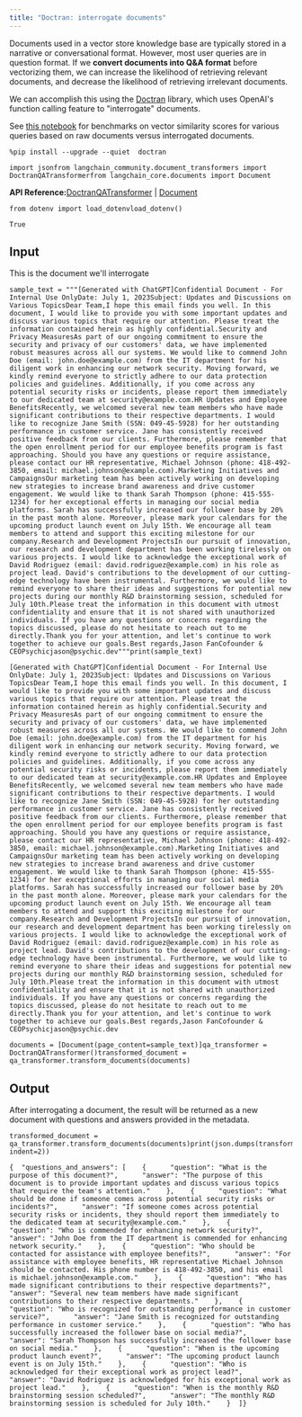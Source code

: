 ```yaml
---
title: "Doctran: interrogate documents"
---
```


Documents used in a vector store knowledge base are typically stored in a narrative or conversational format. However, most user queries are in question format. If we **convert documents into Q\&A format** before vectorizing them, we can increase the likelihood of retrieving relevant documents, and decrease the likelihood of retrieving irrelevant documents.

We can accomplish this using the [Doctran](https://github.com/psychic-api/doctran) library, which uses OpenAI's function calling feature to "interrogate" documents.

See [this notebook](https://github.com/psychic-api/doctran/blob/main/benchmark.ipynb) for benchmarks on vector similarity scores for various queries based on raw documents versus interrogated documents.

```
%pip install --upgrade --quiet  doctran
```

```
import jsonfrom langchain_community.document_transformers import DoctranQATransformerfrom langchain_core.documents import Document
```

**API Reference:**[DoctranQATransformer](https://python.langchain.com/api_reference/community/document_transformers/langchain_community.document_transformers.doctran_text_qa.DoctranQATransformer.html) | [Document](https://python.langchain.com/api_reference/core/documents/langchain_core.documents.base.Document.html)

```
from dotenv import load_dotenvload_dotenv()
```

```
True
```

## Input

This is the document we'll interrogate

```
sample_text = """[Generated with ChatGPT]Confidential Document - For Internal Use OnlyDate: July 1, 2023Subject: Updates and Discussions on Various TopicsDear Team,I hope this email finds you well. In this document, I would like to provide you with some important updates and discuss various topics that require our attention. Please treat the information contained herein as highly confidential.Security and Privacy MeasuresAs part of our ongoing commitment to ensure the security and privacy of our customers' data, we have implemented robust measures across all our systems. We would like to commend John Doe (email: john.doe@example.com) from the IT department for his diligent work in enhancing our network security. Moving forward, we kindly remind everyone to strictly adhere to our data protection policies and guidelines. Additionally, if you come across any potential security risks or incidents, please report them immediately to our dedicated team at security@example.com.HR Updates and Employee BenefitsRecently, we welcomed several new team members who have made significant contributions to their respective departments. I would like to recognize Jane Smith (SSN: 049-45-5928) for her outstanding performance in customer service. Jane has consistently received positive feedback from our clients. Furthermore, please remember that the open enrollment period for our employee benefits program is fast approaching. Should you have any questions or require assistance, please contact our HR representative, Michael Johnson (phone: 418-492-3850, email: michael.johnson@example.com).Marketing Initiatives and CampaignsOur marketing team has been actively working on developing new strategies to increase brand awareness and drive customer engagement. We would like to thank Sarah Thompson (phone: 415-555-1234) for her exceptional efforts in managing our social media platforms. Sarah has successfully increased our follower base by 20% in the past month alone. Moreover, please mark your calendars for the upcoming product launch event on July 15th. We encourage all team members to attend and support this exciting milestone for our company.Research and Development ProjectsIn our pursuit of innovation, our research and development department has been working tirelessly on various projects. I would like to acknowledge the exceptional work of David Rodriguez (email: david.rodriguez@example.com) in his role as project lead. David's contributions to the development of our cutting-edge technology have been instrumental. Furthermore, we would like to remind everyone to share their ideas and suggestions for potential new projects during our monthly R&D brainstorming session, scheduled for July 10th.Please treat the information in this document with utmost confidentiality and ensure that it is not shared with unauthorized individuals. If you have any questions or concerns regarding the topics discussed, please do not hesitate to reach out to me directly.Thank you for your attention, and let's continue to work together to achieve our goals.Best regards,Jason FanCofounder & CEOPsychicjason@psychic.dev"""print(sample_text)
```

```
[Generated with ChatGPT]Confidential Document - For Internal Use OnlyDate: July 1, 2023Subject: Updates and Discussions on Various TopicsDear Team,I hope this email finds you well. In this document, I would like to provide you with some important updates and discuss various topics that require our attention. Please treat the information contained herein as highly confidential.Security and Privacy MeasuresAs part of our ongoing commitment to ensure the security and privacy of our customers' data, we have implemented robust measures across all our systems. We would like to commend John Doe (email: john.doe@example.com) from the IT department for his diligent work in enhancing our network security. Moving forward, we kindly remind everyone to strictly adhere to our data protection policies and guidelines. Additionally, if you come across any potential security risks or incidents, please report them immediately to our dedicated team at security@example.com.HR Updates and Employee BenefitsRecently, we welcomed several new team members who have made significant contributions to their respective departments. I would like to recognize Jane Smith (SSN: 049-45-5928) for her outstanding performance in customer service. Jane has consistently received positive feedback from our clients. Furthermore, please remember that the open enrollment period for our employee benefits program is fast approaching. Should you have any questions or require assistance, please contact our HR representative, Michael Johnson (phone: 418-492-3850, email: michael.johnson@example.com).Marketing Initiatives and CampaignsOur marketing team has been actively working on developing new strategies to increase brand awareness and drive customer engagement. We would like to thank Sarah Thompson (phone: 415-555-1234) for her exceptional efforts in managing our social media platforms. Sarah has successfully increased our follower base by 20% in the past month alone. Moreover, please mark your calendars for the upcoming product launch event on July 15th. We encourage all team members to attend and support this exciting milestone for our company.Research and Development ProjectsIn our pursuit of innovation, our research and development department has been working tirelessly on various projects. I would like to acknowledge the exceptional work of David Rodriguez (email: david.rodriguez@example.com) in his role as project lead. David's contributions to the development of our cutting-edge technology have been instrumental. Furthermore, we would like to remind everyone to share their ideas and suggestions for potential new projects during our monthly R&D brainstorming session, scheduled for July 10th.Please treat the information in this document with utmost confidentiality and ensure that it is not shared with unauthorized individuals. If you have any questions or concerns regarding the topics discussed, please do not hesitate to reach out to me directly.Thank you for your attention, and let's continue to work together to achieve our goals.Best regards,Jason FanCofounder & CEOPsychicjason@psychic.dev
```

```
documents = [Document(page_content=sample_text)]qa_transformer = DoctranQATransformer()transformed_document = qa_transformer.transform_documents(documents)
```

## Output

After interrogating a document, the result will be returned as a new document with questions and answers provided in the metadata.

```
transformed_document = qa_transformer.transform_documents(documents)print(json.dumps(transformed_document[0].metadata, indent=2))
```

```
{  "questions_and_answers": [    {      "question": "What is the purpose of this document?",      "answer": "The purpose of this document is to provide important updates and discuss various topics that require the team's attention."    },    {      "question": "What should be done if someone comes across potential security risks or incidents?",      "answer": "If someone comes across potential security risks or incidents, they should report them immediately to the dedicated team at security@example.com."    },    {      "question": "Who is commended for enhancing network security?",      "answer": "John Doe from the IT department is commended for enhancing network security."    },    {      "question": "Who should be contacted for assistance with employee benefits?",      "answer": "For assistance with employee benefits, HR representative Michael Johnson should be contacted. His phone number is 418-492-3850, and his email is michael.johnson@example.com."    },    {      "question": "Who has made significant contributions to their respective departments?",      "answer": "Several new team members have made significant contributions to their respective departments."    },    {      "question": "Who is recognized for outstanding performance in customer service?",      "answer": "Jane Smith is recognized for outstanding performance in customer service."    },    {      "question": "Who has successfully increased the follower base on social media?",      "answer": "Sarah Thompson has successfully increased the follower base on social media."    },    {      "question": "When is the upcoming product launch event?",      "answer": "The upcoming product launch event is on July 15th."    },    {      "question": "Who is acknowledged for their exceptional work as project lead?",      "answer": "David Rodriguez is acknowledged for his exceptional work as project lead."    },    {      "question": "When is the monthly R&D brainstorming session scheduled?",      "answer": "The monthly R&D brainstorming session is scheduled for July 10th."    }  ]}
```
